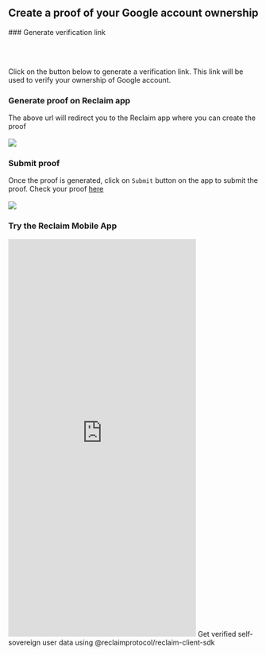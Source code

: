 
## Create a proof of your Google account ownership

<Steps>
### Generate verification link

<br></br>

<div className="flex flex-col gap-4">
<p> Click on the button below to generate a verification link. This link will be used to verify your ownership of Google account.</p>
<Reclaim/>
</div>

 
### Generate proof on Reclaim app
The above url will redirect you to the Reclaim app where you can create the proof
<br></br>
<Image src='/assets/generate_proof.jpeg' width={300} height={500}/>

### Submit proof

Once the proof is generated, click on `Submit` button on the app to submit the proof. Check your proof [here](#generate-verification-link) 
<br></br>
<Image src='/assets/submit_proof.jpeg' width={300} height={500}/>


### Try the Reclaim Mobile App

<iframe
    id="appetize"
    src="https://appetize.io/embed/vs3llrlxh4vwt2gxjgwlgtrzti?device=pixel7&osVersion=13.0"
    width="378px" 
    height="800px" 
    frameborder="0" 
    scrolling="no"></iframe>


</Steps>

<Callout>
Get verified self-sovereign user data using <Link href='react' className='underline'> @reclaimprotocol/reclaim-client-sdk </Link>
</Callout>